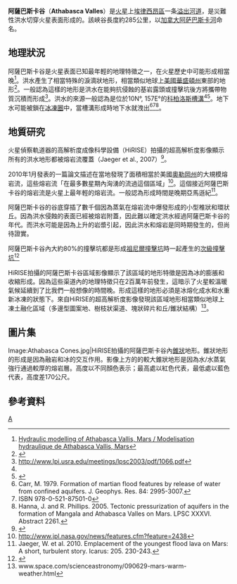 {{MarsGeo-Valley
|image=[[File:Athabasca_Valles.JPG|270px]]
|caption=[[2001火星奧德賽號|2001火星奧德賽號]]拍攝的阿薩巴斯卡谷，顯示其源自[[科柏洛斯槽溝|科柏洛斯槽溝]]。注意右方流線型島嶼顯示其流向是西南向的  
|latitude=8.5
|N_or_S=N
|longitude=155.0
|E_or_W=W
|location=[[埃律西昂區|埃律西昂區]]<br />[[科柏洛斯槽溝|科柏洛斯槽溝]]西南方
|name=阿薩巴斯卡谷<br />Athabasca Valles
|length=285 公里
|depth=15 至 30 公尺
|width=17 公里
|naming=[[加拿大|加拿大]]的[[阿薩巴斯卡河|阿薩巴斯卡河]]
}}

'''阿薩巴斯卡谷'''（'''Athabasca Valles'''）是[[火星|火星]]上[[埃律西昂區|埃律西昂區]]一条[[溢出河道|溢出河道]]，是災難性洪水切穿火星表面形成的。該峽谷長度約285公里，以[[加拿大|加拿大]][[阿萨巴斯卡河|阿萨巴斯卡河]]命名。

==地理狀況==
阿薩巴斯卡谷是火星表面已知最年輕的地理特徵之一，在火星歷史中可能形成相當晚<ref>[http://www.atypon-link.com/IAHS/doi/abs/10.1623/hysj.48.4.655.51407?cookieSet=1&journalCode=hysj Hydraulic modelling of Athabasca Vallis, Mars / Modelisation hydraulique de Athabasca Vallis, Mars]</ref>。洪水產生了相當特殊的淚滴狀地形，相當類似地球上[[美國|美國]][[華盛頓州|華盛頓州]]東部的{{link-en|水道疤地|channeled scabland}}地形<ref>{{Cite web |url=http://www.msss.com/mars_images/moc/dec02/athabasca/ |title=Mars Global Surveyor MOC2-322 Release |access-date=2012-01-02 |archive-url=https://web.archive.org/web/20110605115214/http://www.msss.com/mars_images/moc/dec02/athabasca/ |archive-date=2011-06-05 |dead-url=yes }}</ref>。一般認為這樣的地形是洪水在能夠抗侵蝕的基岩露頭或撞擊坑後方將攜帶物質沉積而形成<ref name="1066.pdf">http://www.lpi.usra.edu/meetings/lpsc2003/pdf/1066.pdf</ref>。洪水的來源一般認為是位於10N°, 157E°的[[科柏洛斯槽溝|科柏洛斯槽溝]]<ref name="1066.pdf"/><ref name="Carr2006">{{cite book|author=Michael H. Carr|title=The surface of Mars|url=http://books.google.com/books?id=uLHlJ6sjohwC|accessdate=21 March 2011|year=2006|publisher=Cambridge University Press|isbn=9780521872010}}</ref>。地下水可能被鎖在[[冰凍圈|冰凍圈]]中，當槽溝形成時地下水就洩出<ref>Carr, M.  1979.  Formation of martian flood features by release of water from confined aquifers.  J. Geophys. Res.  84:  2995-3007.</ref><ref>ISBN 978-0-521-87501-0</ref><ref>Hanna, J. and R. Phillips.  2005.  Tectonic pressurization of aquifers in the formation of Mangala and Athabasca Valles on Mars.  LPSC XXXVI.  Abstract 2261.</ref>。

==地質研究==
火星偵察軌道器的高解析度成像科學設備（HiRISE）拍攝的超高解析度影像顯示所有的洪水地形都被熔岩流覆蓋（Jaeger et al., 2007）<ref>{{cite journal|author= Jaeger, W.L.|title=Athabasca Valles, Mars: A lava-draped channel system|journal=Science|volume=317|pages=1709–1711|year=2007|doi= 10.1126/science.1143315|pmid= 17885126|issue= 5845|bibcode = 2007Sci...317.1709J|display-authors= 1|last2= Keszthelyi|first2= L. P.|last3= McEwen|first3= A. S.|last4= Dundas|first4= C. M.|last5= Russell|first5= P. S. }}</ref>。

2010年1月發表的一篇論文描述在當地發現了面積相當於美國[[奧勒岡州|奧勒岡州]]的大規模熔岩流，這些熔岩流「在最多數星期內洶湧的流過這個區域」<ref>http://www.jpl.nasa.gov/news/features.cfm?feature=2438</ref>。這個接近阿薩巴斯卡谷的熔岩流是火星上最年輕的熔岩流。一般認為形成時間是晚期亞馬遜紀<ref>Jaeger, W. et al. 2010. Emplacement of the youngest flood lava on Mars: A short, turbulent story. Icarus: 205. 230-243.</ref>。

阿薩巴斯卡谷的谷底穿插了數千個因為蒸氣在熔岩流中爆發形成的小型椎狀和環狀丘。因為洪水侵蝕的表面已經被熔岩附蓋，因此難以確定洪水經過阿薩巴斯卡谷的年代。而洪水可能是因為上升的岩漿引起，因此洪水和熔岩是同時期發生的，但尚待證實。

阿薩巴斯卡谷內大約80%的撞擊坑都是形成[[祖尼爾撞擊坑|祖尼爾撞擊坑]]時一起產生的[[次級撞擊坑|次級撞擊坑]]<ref>{{cite journal|author=McEwen, A.S.|url=http://www.mars.asu.edu/christensen/classdocs/mcewen_zunil_Icarus_2005.pdf|title=The rayed crater Zunil and interpretations of small impact craters on Mars|journal=[[伊卡洛斯_(期刊)|Icarus]]|volume=176|pages=351–381|year=2005|doi=10.1016/j.icarus.2005.02.009|bibcode=2005Icar..176..351M|display-authors=1|last2=Preblich|first2=B|last3=Turtle|first3=E|last4=Artemieva|first4=N|last5=Golombek|first5=M|last6=Hurst|first6=M|last7=Kirk|first7=R|last8=Burr|first8=D|last9=Christensen|first9=P|issue=2}}</ref>

HiRISE拍攝的阿薩巴斯卡谷區域影像顯示了該區域的地形特徵是因為冰的膨脹和收縮形成。因為這些渠道內的地理特徵只在2百萬年前發生，這暗示了火星較溫暖氣候延續到了比我們一般想像的時間晚。形成這樣的地形必須是冰熔化成水和水重新冰凍的狀態下。來自HiRISE的超高解析度影像發現該區域地形相當類似地球上凍土融化區域（多邊型圖案地、樹枝狀渠道、塊狀碎片和丘/錐狀結構）<ref>www.space.com/scienceastronomy/090629-mars-warm-weather.html</ref>。

==圖片集==
<gallery>
Image:Athabasca Cones.jpg|HiRISE拍攝的阿薩巴斯卡谷內[[錐狀|錐狀]]地形。錐狀地形的形成是因為融岩和冰的交互作用。影像上方的的較大錐狀地形是因為水/水蒸氣強行通過較厚的熔岩層。高度以不同顏色表示；最高處以紅色代表，最低處以藍色代表，高度差170公尺。
</gallery>

==參考資料==
{{reflist}}

{{火星}}

[[Category:火星峽谷|A]]